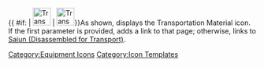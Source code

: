 {{ #if: {{{1|}}} | [[File:TransportationMaterial.png|36px|link={{{1}}}]] | [[File:TransportationMaterial.png|36px|link=Saiun (Disassembled for Transport)]]}}<noinclude>As shown, displays the Transportation Material icon.  If the first parameter is provided, adds a link to that page; otherwise, links to [[Saiun (Disassembled for Transport)]].
[[Category:Equipment Icons]] [[Category:Icon Templates]]</noinclude>